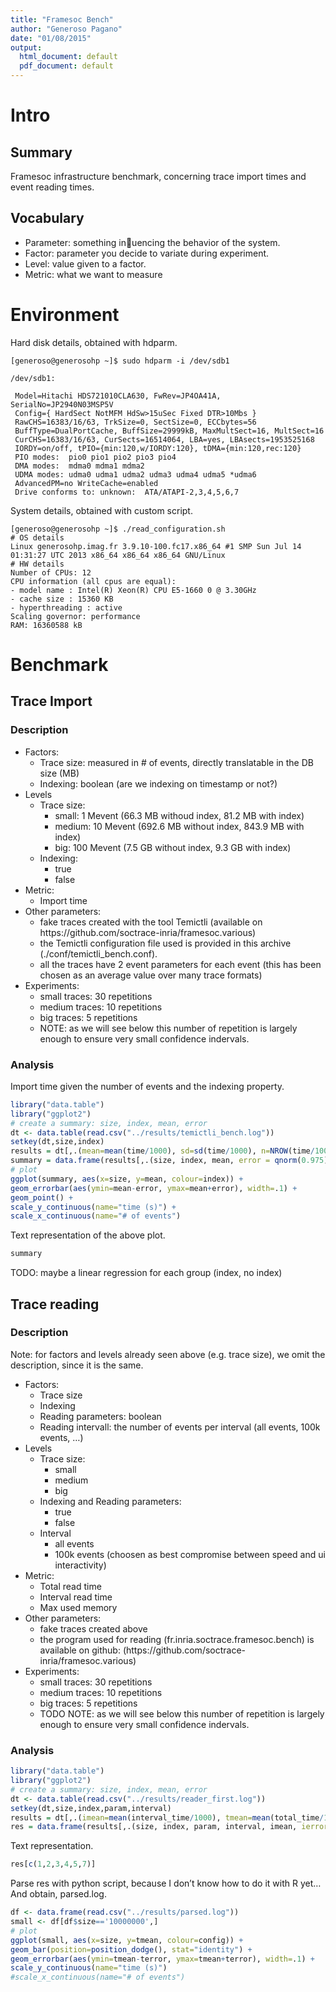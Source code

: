 ```yaml
---
title: "Framesoc Bench"
author: "Generoso Pagano"
date: "01/08/2015"
output:
  html_document: default
  pdf_document: default
---
```


# Intro

## Summary
Framesoc infrastructure benchmark, concerning trace import times and event reading times.

## Vocabulary
* Parameter: something inuencing the behavior of the system.
* Factor: parameter you decide to variate during experiment.
* Level: value given to a factor.
* Metric: what we want to measure

# Environment

Hard disk details, obtained with hdparm.

```
[generoso@generosohp ~]$ sudo hdparm -i /dev/sdb1

/dev/sdb1:

 Model=Hitachi HDS721010CLA630, FwRev=JP4OA41A, SerialNo=JP2940N03MSP5V
 Config={ HardSect NotMFM HdSw>15uSec Fixed DTR>10Mbs }
 RawCHS=16383/16/63, TrkSize=0, SectSize=0, ECCbytes=56
 BuffType=DualPortCache, BuffSize=29999kB, MaxMultSect=16, MultSect=16
 CurCHS=16383/16/63, CurSects=16514064, LBA=yes, LBAsects=1953525168
 IORDY=on/off, tPIO={min:120,w/IORDY:120}, tDMA={min:120,rec:120}
 PIO modes:  pio0 pio1 pio2 pio3 pio4 
 DMA modes:  mdma0 mdma1 mdma2 
 UDMA modes: udma0 udma1 udma2 udma3 udma4 udma5 *udma6 
 AdvancedPM=no WriteCache=enabled
 Drive conforms to: unknown:  ATA/ATAPI-2,3,4,5,6,7

```

System details, obtained with custom script.

```
[generoso@generosohp ~]$ ./read_configuration.sh 
# OS details
Linux generosohp.imag.fr 3.9.10-100.fc17.x86_64 #1 SMP Sun Jul 14 01:31:27 UTC 2013 x86_64 x86_64 x86_64 GNU/Linux
# HW details
Number of CPUs: 12
CPU information (all cpus are equal):
- model name : Intel(R) Xeon(R) CPU E5-1660 0 @ 3.30GHz
- cache size : 15360 KB
- hyperthreading : active
Scaling governor: performance
RAM: 16360588 kB
```

# Benchmark
    
## Trace Import

### Description

* Factors: 
    + Trace size: measured in # of events, directly translatable in the DB size (MB)
    + Indexing: boolean (are we indexing on timestamp or not?)
* Levels
    + Trace size:
        - small: 1 Mevent (66.3 MB withoud index, 81.2 MB with index)
        - medium: 10 Mevent (692.6 MB without index, 843.9 MB with index)
        - big: 100 Mevent (7.5 GB without index, 9.3 GB with index)
    + Indexing:
        - true
        - false
* Metric:
    + Import time
* Other parameters: 
    + fake traces created with the tool Temictli (available on https://github.com/soctrace-inria/framesoc.various)
    + the Temictli configuration file used is provided in this archive (./conf/temictli_bench.conf).
    + all the traces have 2 event parameters for each event (this has been chosen as an average value over many trace formats)
* Experiments:
    + small traces: 30 repetitions
    + medium traces: 10 repetitions
    + big traces: 5 repetitions
    + NOTE: as we will see below this number of repetition is largely enough to ensure very small confidence indervals.

### Analysis

Import time given the number of events and the indexing property.

```r
library("data.table")                                                                                                                                              
library("ggplot2")                                                                                                                                                 
# create a summary: size, index, mean, error                                                                                                                        
dt <- data.table(read.csv("../results/temictli_bench.log"))                                                                                      
setkey(dt,size,index)                                                                                                                                             
results = dt[,.(mean=mean(time/1000), sd=sd(time/1000), n=NROW(time/1000)), by="size,index"]                                                                                       
summary = data.frame(results[,.(size, index, mean, error = qnorm(0.975)*sd/sqrt(n))])                                                                               
# plot                                                                                                                                                             
ggplot(summary, aes(x=size, y=mean, colour=index)) +                                                                                                                
geom_errorbar(aes(ymin=mean-error, ymax=mean+error), width=.1) +                                                                                               
geom_point() +                                                                                                                                                 
scale_y_continuous(name="time (s)") +                                                                                                                          
scale_x_continuous(name="# of events")                                                                                                                          
```

Text representation of the above plot.

```r
summary
```

TODO: maybe a linear regression for each group (index, no index)

## Trace reading

### Description

Note: for factors and levels already seen above (e.g. trace size), we omit the description,
since it is the same.

* Factors: 
    + Trace size
    + Indexing
    + Reading parameters: boolean
    + Reading intervall: the number of events per interval (all events, 100k events, ...)
* Levels
    + Trace size:
        - small
        - medium
        - big
    + Indexing and Reading parameters:
        - true
        - false
    + Interval
        - all events
        - 100k events (choosen as best compromise between speed and ui interactivity)
* Metric:
    + Total read time
    + Interval read time
    + Max used memory
* Other parameters: 
    + fake traces created above
    + the program used for reading (fr.inria.soctrace.framesoc.bench) is available on github:
    (https://github.com/soctrace-inria/framesoc.various)
* Experiments:
    + small traces: 30 repetitions
    + medium traces: 10 repetitions
    + big traces: 5 repetitions
    + TODO NOTE: as we will see below this number of repetition is largely enough to ensure very small confidence indervals.

### Analysis

```r
library("data.table")                                                                                                                                              
library("ggplot2")                                                                                                                                                 
# create a summary: size, index, mean, error                                                                                                                        
dt <- data.table(read.csv("../results/reader_first.log"))                                                                                      
setkey(dt,size,index,param,interval)                                                                                                                                             
results = dt[,.(imean=mean(interval_time/1000), tmean=mean(total_time/1000), isd=sd(interval_time/1000), tsd=sd(total_time/1000), n=NROW(total_time)), by="size,index,param,interval"]                                                                                       
res = data.frame(results[,.(size, index, param, interval, imean, ierror=qnorm(0.975)*isd/sqrt(n), tmean, terror = qnorm(0.975)*tsd/sqrt(n))])            
```

Text representation.

```r
res[c(1,2,3,4,5,7)]
```

Parse res with python script, because I don't know how to do it with R yet...
And obtain, parsed.log.

```r
df <- data.frame(read.csv("../results/parsed.log"))
small <- df[df$size=='10000000',]
# plot                                                                                                                                                             
ggplot(small, aes(x=size, y=tmean, colour=config)) +  
geom_bar(position=position_dodge(), stat="identity") +
geom_errorbar(aes(ymin=tmean-terror, ymax=tmean+terror), width=.1) +                                                                                               
scale_y_continuous(name="time (s)")                                                                                                                    
#scale_x_continuous(name="# of events")                                                                                                                          
```

